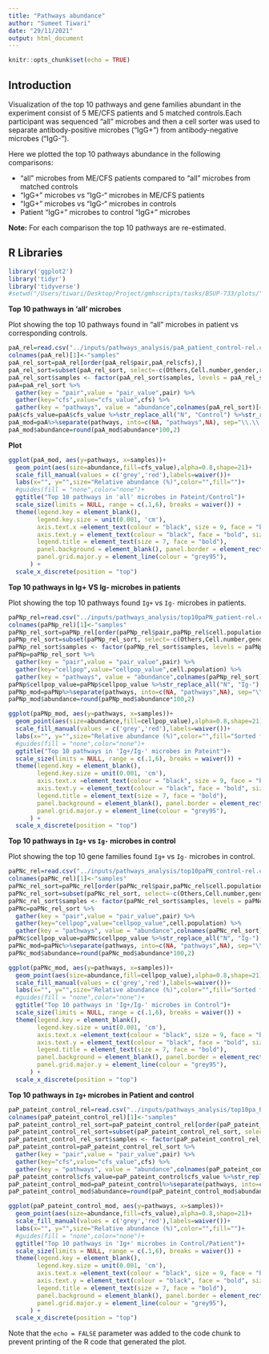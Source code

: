 ```yaml
---
title: "Pathways abundance"
author: "Sumeet Tiwari"
date: "29/11/2021"
output: html_document
---
```


```r
knitr::opts_chunk$set(echo = TRUE)
```

## Introduction
Visualization of the top 10 pathways and gene families abundant in the experiment consist of 5 ME/CFS patients and 5 matched controls.Each participant was sequenced “all” microbes and then a cell sorter was used to separate antibody-positive microbes (“IgG+”) from antibody-negative microbes (“IgG-”).

Here we plotted the top 10 pathways abundance in the following comparisons:

* “all” microbes from ME/CFS patients compared to “all” microbes from matched controls
* “IgG+” microbes vs “IgG-“ microbes in ME/CFS patients
* “IgG+” microbes vs “IgG-“ microbes in controls
* Patient “IgG+” microbes to control “IgG+” microbes

**Note:** For each comparison the top 10 pathways are re-estimated.

## R Libraries

```r
library('ggplot2')
library('tidyr')
library('tidyverse')
#setwd("/Users/tiwari/Desktop/Project/gmhscripts/tasks/BSUP-733/plots/")
```

**Top 10 pathways in 'all' microbes**

Plot showing the top 10 pathways found in "all" microbes in patient vs corresponding controls.

```r
paA_rel=read.csv("../inputs/pathways_analysis/paA_patient_control-rel.csv",header = TRUE)
colnames(paA_rel)[1]<-"samples"
paA_rel_sort=paA_rel[order(paA_rel$pair,paA_rel$cfs),]
paA_rel_sort=subset(paA_rel_sort, select=-c(Others,Cell.number,gender,recruitment.zone,cell.population))
paA_rel_sort$samples <- factor(paA_rel_sort$samples, levels = paA_rel_sort$samples)
paA=paA_rel_sort %>% 
  gather(key = "pair",value = "pair_value",pair) %>%
  gather(key="cfs",value="cfs_value",cfs) %>%
  gather(key = "pathways", value = "abundance",colnames(paA_rel_sort)[4]:colnames(paA_rel_sort)[ncol(paA_rel_sort)],factor_key = TRUE)
paA$cfs_value=paA$cfs_value %>%str_replace_all("N", "Control") %>%str_replace_all("Y","Paitient")
paA_mod=paA%>%separate(pathways, into=c(NA, "pathways",NA), sep="\\.\\.")
paA_mod$abundance=round(paA_mod$abundance*100,2)
```

**Plot**

```r
ggplot(paA_mod, aes(y=pathways, x=samples))+
  geom_point(aes(size=abundance,fill=cfs_value),alpha=0.8,shape=21)+
  scale_fill_manual(values = c('grey','red'),labels=waiver())+
  labs(x="", y="",size="Relative abundance (%)",color="",fill="")+
  #guides(fill = "none",color="none")+
  ggtitle("Top 10 pathways in 'all' microbes in Pateint/Control")+
  scale_size(limits = NULL, range = c(.1,6), breaks = waiver()) +
  theme(legend.key = element_blank(),
        legend.key.size = unit(0.001, 'cm'),
        axis.text.x =element_text(colour = "black", size = 9, face = "bold", angle = 90, vjust = 0.3, hjust = 1),
        axis.text.y = element_text(colour = "black", face = "bold", size = 10),
        legend.title = element_text(size = 7, face = "bold"),
        panel.background = element_blank(), panel.border = element_rect(colour = "black", fill = NA, size = 0.8),
        panel.grid.major.y = element_line(colour = "grey95"),
      ) +
  scale_x_discrete(position = "top")
```

**Top 10 pathways in Ig+ VS Ig- microbes in patients**

Plot showing the top 10 pathways found `Ig+` vs `Ig-` microbes in patients.

```r
paPNp_rel=read.csv("../inputs/pathways_analysis/top10paPN_patient-rel.csv",header = TRUE)
colnames(paPNp_rel)[1]<-"samples"
paPNp_rel_sort=paPNp_rel[order(paPNp_rel$pair,paPNp_rel$cell.population),]
paPNp_rel_sort=subset(paPNp_rel_sort, select=-c(Others,Cell.number,gender,recruitment.zone,cfs))
paPNp_rel_sort$samples <- factor(paPNp_rel_sort$samples, levels = paPNp_rel_sort$samples)
paPNp=paPNp_rel_sort %>% 
  gather(key = "pair",value = "pair_value",pair) %>%
  gather(key="cellpop",value="cellpop_value",cell.population) %>%
  gather(key = "pathways", value = "abundance",colnames(paPNp_rel_sort)[4]:colnames(paPNp_rel_sort)[ncol(paPNp_rel_sort)],factor_key = TRUE)
paPNp$cellpop_value=paPNp$cellpop_value %>%str_replace_all("N", "Ig-") %>%str_replace_all("P","Ig+")
paPNp_mod=paPNp%>%separate(pathways, into=c(NA, "pathways",NA), sep="\\.\\.")
paPNp_mod$abundance=round(paPNp_mod$abundance*100,2)
```

```r
ggplot(paPNp_mod, aes(y=pathways, x=samples))+
  geom_point(aes(size=abundance,fill=cellpop_value),alpha=0.8,shape=21)+
  scale_fill_manual(values = c('grey','red'),labels=waiver())+
  labs(x="", y="",size="Relative abundance (%)",color="",fill="Sorted fraction")+
  #guides(fill = "none",color="none")+
  ggtitle("Top 10 pathways in 'Ig+/Ig-' microbes in Pateint")+
  scale_size(limits = NULL, range = c(.1,6), breaks = waiver()) +
  theme(legend.key = element_blank(),
        legend.key.size = unit(0.001, 'cm'),
        axis.text.x =element_text(colour = "black", size = 9, face = "bold", angle = 90, vjust = 0.3, hjust = 1),
        axis.text.y = element_text(colour = "black", face = "bold", size = 10),
        legend.title = element_text(size = 7, face = "bold"),
        panel.background = element_blank(), panel.border = element_rect(colour = "black", fill = NA, size = 0.8),
        panel.grid.major.y = element_line(colour = "grey95"),
      ) +
  scale_x_discrete(position = "top")
```

**Top 10 pathways in `Ig+` vs `Ig-` microbes in control**

Plot showing the top 10 gene families found `Ig+` vs `Ig-` microbes in control.

```r
paPNc_rel=read.csv("../inputs/pathways_analysis/top10paPN_control-rel.csv",header = TRUE)
colnames(paPNc_rel)[1]<-"samples"
paPNc_rel_sort=paPNc_rel[order(paPNc_rel$pair,paPNc_rel$cell.population),]
paPNc_rel_sort=subset(paPNc_rel_sort, select=-c(Others,Cell.number,gender,recruitment.zone,cfs))
paPNc_rel_sort$samples <- factor(paPNc_rel_sort$samples, levels = paPNc_rel_sort$samples)
paPNc=paPNc_rel_sort %>% 
  gather(key = "pair",value = "pair_value",pair) %>%
  gather(key="cellpop",value="cellpop_value",cell.population) %>%
  gather(key = "pathways", value = "abundance",colnames(paPNc_rel_sort)[4]:colnames(paPNc_rel_sort)[ncol(paPNc_rel_sort)],factor_key = TRUE)
paPNc$cellpop_value=paPNc$cellpop_value %>%str_replace_all("N", "Ig-") %>%str_replace_all("P","Ig+")
paPNc_mod=paPNc%>%separate(pathways, into=c(NA, "pathways",NA), sep="\\.\\.")
paPNc_mod$abundance=round(paPNc_mod$abundance*100,2)
```

```r
ggplot(paPNc_mod, aes(y=pathways, x=samples))+
  geom_point(aes(size=abundance,fill=cellpop_value),alpha=0.8,shape=21)+
  scale_fill_manual(values = c('grey','red'),labels=waiver())+
  labs(x="", y="",size="Relative abundance (%)",color="",fill="Sorted fraction")+
  #guides(fill = "none",color="none")+
  ggtitle("Top 10 pathways in 'Ig+/Ig-' microbes in Control")+
  scale_size(limits = NULL, range = c(.1,6), breaks = waiver()) +
  theme(legend.key = element_blank(),
        legend.key.size = unit(0.001, 'cm'),
        axis.text.x =element_text(colour = "black", size = 9, face = "bold", angle = 90, vjust = 0.3, hjust = 1),
        axis.text.y = element_text(colour = "black", face = "bold", size = 10),
        legend.title = element_text(size = 7, face = "bold"),
        panel.background = element_blank(), panel.border = element_rect(colour = "black", fill = NA, size = 0.8),
        panel.grid.major.y = element_line(colour = "grey95"),
      ) +
  scale_x_discrete(position = "top")
```

**Top 10 pathways in `Ig+` microbes in Patient and control**

```r
paP_pateint_control_rel=read.csv("../inputs/pathways_analysis/top10pa_P_patient_control-rel.csv",header = TRUE)
colnames(paP_pateint_control_rel)[1]<-"samples"
paP_pateint_control_rel_sort=paP_pateint_control_rel[order(paP_pateint_control_rel$pair,paP_pateint_control_rel$cfs),]
paP_pateint_control_rel_sort=subset(paP_pateint_control_rel_sort, select=-c(Others,Cell.number,gender,recruitment.zone,cell.population))
paP_pateint_control_rel_sort$samples <- factor(paP_pateint_control_rel_sort$samples, levels = paP_pateint_control_rel_sort$samples)
paP_pateint_control=paP_pateint_control_rel_sort %>% 
  gather(key = "pair",value = "pair_value",pair) %>%
  gather(key="cfs",value="cfs_value",cfs) %>%
  gather(key = "pathways", value = "abundance",colnames(paP_pateint_control_rel_sort)[4]:colnames(paP_pateint_control_rel_sort)[ncol(paP_pateint_control_rel_sort)],factor_key = TRUE)
paP_pateint_control$cfs_value=paP_pateint_control$cfs_value %>%str_replace_all("Y", "Patient") %>%str_replace_all("N","Control")
paP_pateint_control_mod=paP_pateint_control%>%separate(pathways, into=c(NA, "pathways",NA), sep="\\.\\.")
paP_pateint_control_mod$abundance=round(paP_pateint_control_mod$abundance*100,2)
```

```r
ggplot(paP_pateint_control_mod, aes(y=pathways, x=samples))+
  geom_point(aes(size=abundance,fill=cfs_value),alpha=0.8,shape=21)+
  scale_fill_manual(values = c('grey','red'),labels=waiver())+
  labs(x="", y="",size="Relative abundance (%)",color="",fill="")+
  #guides(fill = "none",color="none")+
  ggtitle("Top 10 pathways in 'Ig+' microbes in Control/Patient")+
  scale_size(limits = NULL, range = c(.1,6), breaks = waiver()) +
  theme(legend.key = element_blank(),
        legend.key.size = unit(0.001, 'cm'),
        axis.text.x =element_text(colour = "black", size = 9, face = "bold", angle = 90, vjust = 0.3, hjust = 1),
        axis.text.y = element_text(colour = "black", face = "bold", size = 10),
        legend.title = element_text(size = 7, face = "bold"),
        panel.background = element_blank(), panel.border = element_rect(colour = "black", fill = NA, size = 0.8),
        panel.grid.major.y = element_line(colour = "grey95"),
      ) +
  scale_x_discrete(position = "top")
```

Note that the `echo = FALSE` parameter was added to the code chunk to prevent printing of the R code that generated the plot.
